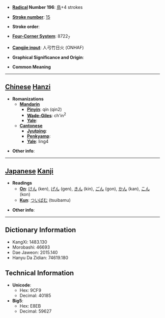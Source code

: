 * '''[[Wiktionary:Chinese radical index| Radical]] Number 196''': [[Wiktionary:Chinese radical index 鳥|鳥]]+4 strokes

* '''[[Wiktionary:Chinese total strokes index|Stroke number]]''': [[Wiktionary:Chinese total strokes index 15|15]]

* '''Stroke order''': 

* '''[[Wiktionary:Chinese four corner index|Four-Corner System]]''': 8722<sub>7</sub>

* '''[[Wiktionary:Chinese Cangjie index|Cangjie input]]''': 人弓竹日火 (ONHAF)

* '''Graphical Significance and Origin''': 

* '''Common Meaning'''

----

== [[Chinese]] [[Hanzi]] ==

* '''Romanizations'''
** '''[[Mandarin]]'''
*** '''[[Pinyin]]''': qín (qin2)
*** '''[[Wade-Giles]]''': ch'in<sup>2</sup>
*** '''[[Yale]]''': 
** '''[[Cantonese]]'''
*** '''[[Jyutping]]''':
*** '''[[Penkyamp]]''': 
*** '''[[Yale]]''': ling4

* '''Other info''': 

----

== [[Japanese]] [[Kanji]] ==

* '''Readings'''
** '''[[On]]''': [[けん]] (ken), [[げん]] (gen), [[きん]] (kin), [[ごん]] (gon), [[かん]] (kan), [[こん]] (kon)
** '''[[Kun]]''': [[ついばむ]] (tsuibamu)

* '''Other info''':  

----

== Dictionary Information ==

* KangXi: 1483.130
* Morobashi: 46693
* Dae Jaweon: 2015.140
* Hanyu Da Zidian: 74619.180

== Technical Information ==

* '''Unicode''':
** Hex: 9CF9
** Decimal: 40185
* '''Big5''':
** Hex: E8EB
** Decimal: 59627